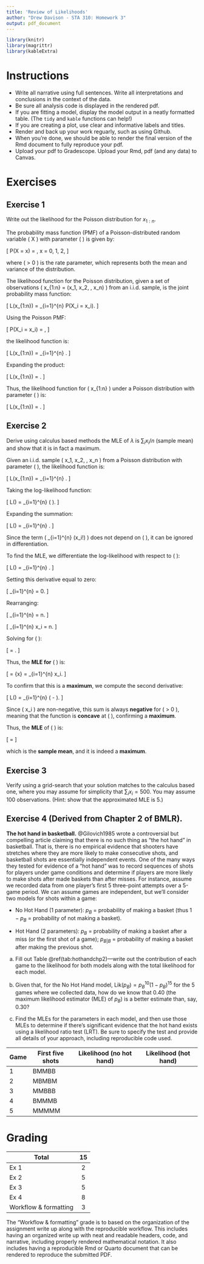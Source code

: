 ```yaml
---
title: 'Review of Likelihoods'
author: "Drew Davison - STA 310: Homework 3"
output: pdf_document
---
```


```r
library(knitr)
library(magrittr)
library(kableExtra)
```

# Instructions

-   Write all narrative using full sentences. Write all interpretations and conclusions in the context of the data.
-   Be sure all analysis code is displayed in the rendered pdf.
-   If you are fitting a model, display the model output in a neatly formatted table. (The `tidy` and `kable` functions can help!)
-   If you are creating a plot, use clear and informative labels and titles.
-   Render and back up your work reguarly, such as using Github. 
-   When you're done, we should be able to render the final version of the Rmd document to fully reproduce your pdf.
- Upload your pdf to Gradescope. Upload your Rmd, pdf (and any data) to Canvas. 

# Exercises

## Exercise 1

Write out the likelihood for the Poisson distribution for $x_{1:n}.$

The probability mass function (PMF) of a Poisson-distributed random variable \( X \) with parameter \( \lambda \) is given by:

\[
P(X = x) = \frac{\lambda^x e^{-\lambda}}{x!}, \quad x = 0, 1, 2, \dots
\]

where \( \lambda > 0 \) is the rate parameter, which represents both the mean and variance of the distribution.

The likelihood function for the Poisson distribution, given a set of observations \( x_{1:n} = (x_1, x_2, \dots, x_n) \) from an i.i.d. sample, is the joint probability mass function:

\[
L(\lambda \mid x_{1:n}) = \prod_{i=1}^{n} P(X_i = x_i).
\]

Using the Poisson PMF:

\[
P(X_i = x_i) = \frac{\lambda^{x_i} e^{-\lambda}}{x_i!},
\]

the likelihood function is:

\[
L(\lambda \mid x_{1:n}) = \prod_{i=1}^{n} \frac{\lambda^{x_i} e^{-\lambda}}{x_i!}.
\]

Expanding the product:

\[
L(\lambda \mid x_{1:n}) = \frac{\lambda^{\sum_{i=1}^{n} x_i} e^{-n\lambda}}{\prod_{i=1}^{n} x_i!}.
\]

Thus, the likelihood function for \( x_{1:n} \) under a Poisson distribution with parameter \( \lambda \) is:

\[
L(\lambda \mid x_{1:n}) = \frac{\lambda^{\sum x_i} e^{-n\lambda}}{\prod x_i!}.
\]


## Exercise 2

Derive using calculus based methods the MLE of $\lambda$ is $\sum_i x_i/n$ (sample mean) and show that it is in fact a maximum. 

Given an i.i.d. sample \( x_1, x_2, \dots, x_n \) from a Poisson distribution with parameter \( \lambda \), the likelihood function is:

\[
L(\lambda \mid x_{1:n}) = \prod_{i=1}^{n} \frac{\lambda^{x_i} e^{-\lambda}}{x_i!}.
\]

Taking the log-likelihood function:

\[
\log L(\lambda) = \sum_{i=1}^{n} \log \left( \frac{\lambda^{x_i} e^{-\lambda}}{x_i!} \right).
\]

Expanding the summation:

\[
\log L(\lambda) = \sum_{i=1}^{n} \left[ x_i \log \lambda - \lambda - \log (x_i!) \right].
\]

Since the term \( \sum_{i=1}^{n} \log (x_i!) \) does not depend on \( \lambda \), it can be ignored in differentiation.

To find the MLE, we differentiate the log-likelihood with respect to \( \lambda \):

\[
\frac{d}{d\lambda} \log L(\lambda) = \sum_{i=1}^{n} \left[ \frac{x_i}{\lambda} - 1 \right].
\]

Setting this derivative equal to zero:

\[
\sum_{i=1}^{n} \left[ \frac{x_i}{\lambda} - 1 \right] = 0.
\]

Rearranging:

\[
\sum_{i=1}^{n} \frac{x_i}{\lambda} = n.
\]

\[
\frac{1}{\lambda} \sum_{i=1}^{n} x_i = n.
\]

Solving for \( \lambda \):

\[
\lambda = \frac{\sum_{i=1}^{n} x_i}{n}.
\]

Thus, the **MLE for** \( \lambda \) is:

\[
\hat{\lambda} = \bar{x} = \frac{1}{n} \sum_{i=1}^{n} x_i.
\]

To confirm that this is a **maximum**, we compute the second derivative:

\[
\frac{d^2}{d\lambda^2} \log L(\lambda) = \sum_{i=1}^{n} \left( -\frac{x_i}{\lambda^2} \right).
\]

Since \( x_i \) are non-negative, this sum is always **negative** for \( \lambda > 0 \), meaning that the function is **concave** at \( \hat{\lambda} \), confirming a **maximum**.

Thus, the **MLE** of \( \lambda \) is:

\[
\hat{\lambda} = \frac{\sum x_i}{n}
\]

which is the **sample mean**, and it is indeed a **maximum**.


## Exercise 3 

Verify using a grid-search that your solution matches to the calculus based one, where you may assume for simplicity that $\sum_i x_i = 500.$ You may assume 100 observations. (Hint: show that the approximated MLE is 5.)

## Exercise 4 (Derived from Chapter 2 of BMLR).

**The hot hand in basketball.**  @Gilovich1985 wrote a controversial but compelling article claiming that there is no such thing as “the hot hand” in basketball.  That is, there is no empirical evidence that shooters have stretches where they are more likely to make consecutive shots, and basketball shots are essentially independent events.  One of the many ways they tested for evidence of a “hot hand” was to record sequences of shots for players under game conditions and determine if players are more likely to make shots after made baskets than after misses.  For instance, assume we recorded data from one player's first 5 three-point attempts over a 5-game period.  We can assume games are independent, but we’ll consider two models for shots within a game:

- No Hot Hand (1 parameter): $p_B$ = probability of making a basket (thus $1-p_B$ = probability of not making a basket).

- Hot Hand (2 parameters): $p_B$ = probability of making a basket after a miss (or the first shot of a game); $p_{B|B}$ = probability of making a basket after making the previous shot.

a. Fill out Table \@ref(tab:hothandchp2)---write out the contribution of each game to the likelihood for both models along with the total likelihood for each model.

b. Given that, for the No Hot Hand model, $\textrm{Lik}(p_B)=p_B^{10}(1-p_B)^{15}$ for the 5 games where we collected data, how do we know that 0.40 (the maximum likelihood estimator (MLE) of $p_B$) is a better estimate than, say, 0.30?

c. Find the MLEs for the parameters in each model, and then use those MLEs to determine if there's significant evidence that the hot hand exists using a likelihood ratio test (LRT). Be sure to specify the test and provide all details of your approach, including reproducible code used. 

| Game | First five shots  | Likelihood (no hot hand) | Likelihood (hot hand)
|--------|-----------------|--------------------------|-----------------------|
| 1      | BMMBB            |                         |                       |
| 2      | MBMBM            |                         |                       |
| 3      | MMBBB            |                         |                       |
| 4      | BMMMB            |                         |                       |
| 5      | MMMMM            |                         |                       |




# Grading

| **Total**             | **15** |
|-----------------------|:------:|
| Ex 1                  |   2    |
| Ex 2                  |   5    |
| Ex 3                  |   5    |
| Ex 4                  |   8    |
| Workflow & formatting |   3    |

The "Workflow & formatting" grade is to based on the organization of the assignment write up along with the reproducible workflow. This includes having an organized write up with neat and readable headers, code, and narrative, including properly rendered mathematical notation. It also includes having a reproducible Rmd or Quarto document that can be rendered to reproduce the submitted PDF.
